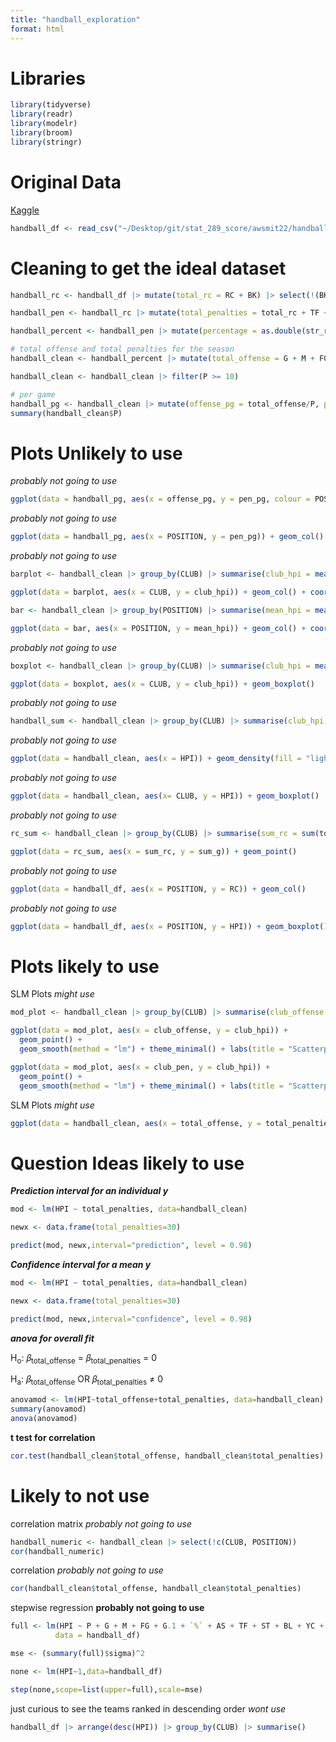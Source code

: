 ```yaml
---
title: "handball_exploration"
format: html
---
```


# Libraries

```r
library(tidyverse)
library(readr)
library(modelr)
library(broom)
library(stringr)
```

# Original Data

[Kaggle](https://www.kaggle.com/datasets/nemanjagojkovic/handball-bundesliga-stats-202223)

```r
handball_df <- read_csv("~/Desktop/git/stat_289_score/awsmit22/handball_module/data_repo_submission/handball_stats.csv")
```

# Cleaning to get the ideal dataset

```r
handball_rc <- handball_df |> mutate(total_rc = RC + BK) |> select(!(BK))
```

```r
handball_pen <- handball_rc |> mutate(total_penalties = total_rc + TF + YC + `2MIN`) |> select(c(total_penalties, CLUB, POSITION, P, G, M, FG, G.1, `%`, AS, ST, BL, HPI, NAME))
```

```r
handball_percent <- handball_pen |> mutate(percentage = as.double(str_remove(`%`, "%"))) |> relocate(percentage)
```

```r
# total offense and total penalties for the season
handball_clean <- handball_percent |> mutate(total_offense = G + M + FG + G.1 + AS + ST) |> select(c(NAME, CLUB, POSITION, total_offense, total_penalties, P, BL, percentage, HPI))

handball_clean <- handball_clean |> filter(P >= 10)
```

```r
# per game
handball_pg <- handball_clean |> mutate(offense_pg = total_offense/P, pen_pg = total_penalties/P) 
summary(handball_clean$P)
```

# Plots Unlikely to use

*probably not going to use*

```r
ggplot(data = handball_pg, aes(x = offense_pg, y = pen_pg, colour = POSITION)) + geom_point(alpha = 0.5) + theme_minimal()
```

*probably not going to use*

```r
ggplot(data = handball_pg, aes(x = POSITION, y = pen_pg)) + geom_col()
```

*probably not going to use*

```r
barplot <- handball_clean |> group_by(CLUB) |> summarise(club_hpi = mean(HPI)) |> mutate(CLUB = fct_reorder(CLUB, club_hpi))

ggplot(data = barplot, aes(x = CLUB, y = club_hpi)) + geom_col() + coord_flip()

bar <- handball_clean |> group_by(POSITION) |> summarise(mean_hpi = mean(HPI)) |> mutate(POSITION = fct_reorder(POSITION, mean_hpi))

ggplot(data = bar, aes(x = POSITION, y = mean_hpi)) + geom_col() + coord_flip()
```

*probably not going to use*

```r
boxplot <- handball_clean |> group_by(CLUB) |> summarise(club_hpi = mean(HPI)) |> arrange(desc(club_hpi)) |> slice(1:5)

ggplot(data = boxplot, aes(x = CLUB, y = club_hpi)) + geom_boxplot() 
```

*probably not going to use*

```r
handball_sum <- handball_clean |> group_by(CLUB) |> summarise(club_hpi = mean(HPI)) 
```

*probably not going to use*

```r
ggplot(data = handball_clean, aes(x = HPI)) + geom_density(fill = "lightgreen", colour = "forestgreen", alpha = 0.5) + theme_minimal()
```

*probably not going to use*

```r
ggplot(data = handball_clean, aes(x= CLUB, y = HPI)) + geom_boxplot()
```

*probably not going to use* 

```r
rc_sum <- handball_clean |> group_by(CLUB) |> summarise(sum_rc = sum(total_penalties), sum_g = sum(total_offense))

ggplot(data = rc_sum, aes(x = sum_rc, y = sum_g)) + geom_point() 
```

*probably not going to use* 

```r
ggplot(data = handball_df, aes(x = POSITION, y = RC)) + geom_col()
```

*probably not going to use* 

```r
ggplot(data = handball_df, aes(x = POSITION, y = HPI)) + geom_boxplot()
```

# Plots likely to use

SLM Plots *might use*
```r
mod_plot <- handball_clean |> group_by(CLUB) |> summarise(club_offense = mean(total_offense), club_pen = mean(total_penalties), club_hpi = mean(HPI))

ggplot(data = mod_plot, aes(x = club_offense, y = club_hpi)) +
  geom_point() +
  geom_smooth(method = "lm") + theme_minimal() + labs(title = "Scatterplot of club_hpi against club_offense with regression line")

ggplot(data = mod_plot, aes(x = club_pen, y = club_hpi)) +
  geom_point() +
  geom_smooth(method = "lm") + theme_minimal() + labs(title = "Scatterplot of club_hpi against club_penalties with regression line")

```

SLM Plots *might use*

```r
ggplot(data = handball_clean, aes(x = total_offense, y = total_penalties)) + geom_point(alpha = 0.5, aes(colour = POSITION)) + theme_minimal() + geom_smooth(method = "lm") + labs(title = "Scatterplot of total_penalties against total_offense with a regression line")
```

# Question Ideas likely to use

***Prediction interval for an individual y ***

```r
mod <- lm(HPI ~ total_penalties, data=handball_clean)

newx <- data.frame(total_penalties=30)

predict(mod, newx,interval="prediction", level = 0.98)
```

***Confidence interval for a mean y ***

```r
mod <- lm(HPI ~ total_penalties, data=handball_clean)

newx <- data.frame(total_penalties=30)

predict(mod, newx,interval="confidence", level = 0.98)
```

***anova for overall fit***

H~o~: 𝛽~total_offense~ = 𝛽~total_penalties~ = 0

H~a~: 𝛽~total_offense~ OR 𝛽~total_penalties~ ≠ 0

```r
anovamod <- lm(HPI~total_offense+total_penalties, data=handball_clean)
summary(anovamod)
anova(anovamod)
```

**t test for correlation**

```r
cor.test(handball_clean$total_offense, handball_clean$total_penalties)
```


# Likely to not use

correlation matrix *probably not going to use*

```r
handball_numeric <- handball_clean |> select(!c(CLUB, POSITION))
cor(handball_numeric)
```

 correlation *probably not going to use*
 
```r
cor(handball_clean$total_offense, handball_clean$total_penalties)
```

stepwise regression **probably not going to use**

```r
full <- lm(HPI ~ P + G + M + FG + G.1 + `%` + AS + TF + ST + BL + YC + `2MIN` + RC + BK + HPI,
          data = handball_df)

mse <- (summary(full)$sigma)^2

none <- lm(HPI~1,data=handball_df)

step(none,scope=list(upper=full),scale=mse)
```

just curious to see the teams ranked in descending order *wont use*

```r
handball_df |> arrange(desc(HPI)) |> group_by(CLUB) |> summarise()
```
